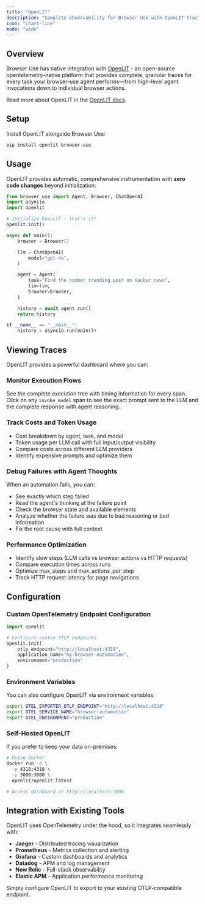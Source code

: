 ```yaml
---
title: "OpenLIT"
description: "Complete observability for Browser Use with OpenLIT tracing"
icon: "chart-line"
mode: "wide"
---
```


## Overview

Browser Use has native integration with [OpenLIT](https://github.com/openlit/openlit) - an open-source opentelemetry-native platform that provides complete, granular traces for every task your browser-use agent performs—from high-level agent invocations down to individual browser actions.

Read more about OpenLIT in the [OpenLIT docs](https://docs.openlit.io).

## Setup

Install OpenLIT alongside Browser Use:

```bash
pip install openlit browser-use
```

## Usage

OpenLIT provides automatic, comprehensive instrumentation with **zero code changes** beyond initialization:

```python {5-6}
from browser_use import Agent, Browser, ChatOpenAI
import asyncio
import openlit

# Initialize OpenLIT - that's it!
openlit.init()

async def main():
	browser = Browser()

	llm = ChatOpenAI(
		model="gpt-4o",
	)

	agent = Agent(
		task="Find the number trending post on Hacker news",
		llm=llm,
		browser=browser,
	)

	history = await agent.run()
	return history

if __name__ == "__main__":
	history = asyncio.run(main())
```

## Viewing Traces

OpenLIT provides a powerful dashboard where you can:

### Monitor Execution Flows
See the complete execution tree with timing information for every span. Click on any `invoke_model` span to see the exact prompt sent to the LLM and the complete response with agent reasoning.

### Track Costs and Token Usage
- Cost breakdown by agent, task, and model
- Token usage per LLM call with full input/output visibility
- Compare costs across different LLM providers
- Identify expensive prompts and optimize them

### Debug Failures with Agent Thoughts
When an automation fails, you can:
- See exactly which step failed
- Read the agent's thinking at the failure point
- Check the browser state and available elements
- Analyze whether the failure was due to bad reasoning or bad information
- Fix the root cause with full context

### Performance Optimization
- Identify slow steps (LLM calls vs browser actions vs HTTP requests)
- Compare execution times across runs
- Optimize max_steps and max_actions_per_step
- Track HTTP request latency for page navigations

## Configuration

### Custom OpenTelemetry Endpoint Configuration

```python
import openlit

# Configure custom OTLP endpoints
openlit.init(
	otlp_endpoint="http://localhost:4318",
	application_name="my-browser-automation",
	environment="production"
)
```

### Environment Variables

You can also configure OpenLIT via environment variables:

```bash
export OTEL_EXPORTER_OTLP_ENDPOINT="http://localhost:4318"
export OTEL_SERVICE_NAME="browser-automation"
export OTEL_ENVIRONMENT="production"
```

### Self-Hosted OpenLIT

If you prefer to keep your data on-premises:

```bash
# Using Docker
docker run -d \
  -p 4318:4318 \
  -p 3000:3000 \
  openlit/openlit:latest

# Access dashboard at http://localhost:3000
```

## Integration with Existing Tools

OpenLIT uses OpenTelemetry under the hood, so it integrates seamlessly with:
- **Jaeger** - Distributed tracing visualization
- **Prometheus** - Metrics collection and alerting
- **Grafana** - Custom dashboards and analytics
- **Datadog** - APM and log management
- **New Relic** - Full-stack observability
- **Elastic APM** - Application performance monitoring

Simply configure OpenLIT to export to your existing OTLP-compatible endpoint.

